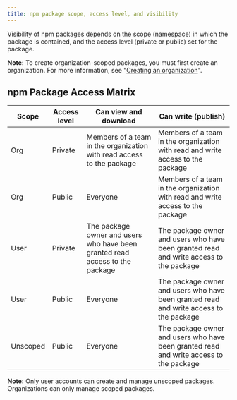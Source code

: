```yaml
---
title: npm package scope, access level, and visibility
---
```


Visibility of npm packages depends on the scope (namespace) in which the package is contained, and the access level (private or public) set for the package.

<Note>

**Note:** To create organization-scoped packages, you must first create an organization. For more information, see "[Creating an organization](https://docs.npmjs.com/creating-an-organization)".

</Note>

## npm Package Access Matrix

| Scope | Access level | Can view and download | Can write (publish) |
| --- | --- | --- | --- |
| Org | Private | Members of a team in the organization with read access to the package | Members of a team in the organization with read and write access to the package |
| Org | Public | Everyone | Members of a team in the organization with read and write access to the package |
| User | Private | The package owner and users who have been granted read access to the package | The package owner and users who have been granted read and write access to the package |
| User | Public | Everyone | The package owner and users who have been granted read and write access to the package |
| Unscoped | Public | Everyone | The package owner and users who have been granted read and write access to the package |

<Note>

**Note:** Only user accounts can create and manage unscoped packages. Organizations can only manage scoped packages.

</Note>
